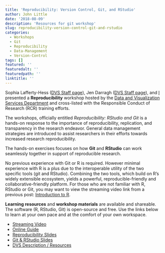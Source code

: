 ```yaml
---
title: 'Reproducibility: Version Control, Git, and RStudio'
author: John Little
date: '2018-08-09'
description: 'Resources for git workshop'
slug: reproducibility-version-control-git-and-rstudio
categories:
  - Workshops
  - Git
  - Reproducibility
  - Data-Management
  - Version-Control
tags: []
featured: ''
featuredalt: ''
featuredpath: ''
linktitle: ''
---
```


Sophia Lafferty-Hess ([DVS Staff page](https://library.duke.edu/data/about/staff)), Jen Darragh ([DVS Staff page](https://library.duke.edu/data/about/staff)), and [I](https://johnlittle.info/) presented a **Reproducibility** workshop hosted by the [Data and Visualization Services Department](https://library.duke.edu/data/) and cross-listed with the Responsible Conduct of Research (RCR) training efforts. 

The workshops, officially entitled *Reproducibility: RStudio and Git* is a hands-on response to the importance of reproducibility, replication, and transparency in the research endeavor. General data management strategies are introduced to assist researchers in their efforts towards increased research reproducibility. 

The hands-on exercises focuses on how **Git** and **RStudio** can work seamlessly together in support of reproducible research. 

No previous experience with Git or R is required.  However minimal experience with R is a plus due to the interoperable utility of the two specific tools (git and RStudio).  Combining the two tools, which build on R's widely extensible ecosystem, yields a powerful, reproducible-friendly and collaborative-friendly platform.  For those who are not familiar with R, RStudio or Git, you may want to view the streaming video link from a previous post: [Introduction to R](/2017/09/18/reproducibility-data-management-git-and-rstudio-workshop-fall-2017/).

**Learning resources** and **workshop materials** are available and shareable.  The software (R, RStudio, Git) is open-source and free.  Use the links below to learn at your own pace and at the comfort of your own workspace.  

- [Streaming Video](https://library.capture.duke.edu/Panopto/Pages/Viewer.aspx?id=36b63692-7297-4f97-b1be-19cd57511d95)
- [Online Guide](http://rfun.library.duke.edu/git/)
- [Reproducibility Slides](https://osf.io/kdr2w/)
- [Git & RStudio Slides](http://rfun.library.duke.edu/git/slides/#1)
- [DVS Description / Resources](http://library.duke.edu/data/news/past-workshops#git)